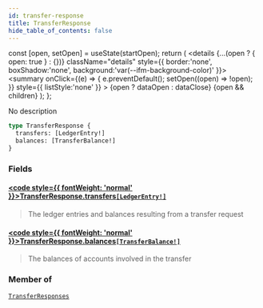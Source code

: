 ```yaml
---
id: transfer-response
title: TransferResponse
hide_table_of_contents: false
---
```







  const [open, setOpen] = useState(startOpen);
  return (
    <details {...(open ? { open: true } : {})} className="details" style={{ border:'none', boxShadow:'none', background:'var(--ifm-background-color)' }}>
      <summary
        onClick={(e) => {
          e.preventDefault();
          setOpen((open) => !open);
        }}
        style={{ listStyle:'none' }}
      >
      {open ? dataOpen : dataClose}
      </summary>
      {open && children}
    </details>
  );
};




No description


```graphql
type TransferResponse {
  transfers: [LedgerEntry!]
  balances: [TransferBalance!]
}
```


### Fields

#### [<code style={{ fontWeight: 'normal' }}>TransferResponse.<b>transfers</b></code>](#)<Bullet />[`[LedgerEntry!]`](/testnet/api/graphql/objects/ledger-entry) <Badge class="secondary" text="list"/> <Badge class="secondary" text="object"/>
> The ledger entries and balances resulting from a transfer request
> 

#### [<code style={{ fontWeight: 'normal' }}>TransferResponse.<b>balances</b></code>](#)<Bullet />[`[TransferBalance!]`](/testnet/api/graphql/objects/transfer-balance) <Badge class="secondary" text="list"/> <Badge class="secondary" text="object"/>
> The balances of accounts involved in the transfer
> 



### Member of

[`TransferResponses`](/testnet/api/graphql/objects/transfer-responses)  <Badge class="secondary" text="object"/>

